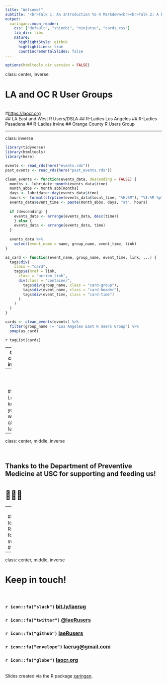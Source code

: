 ```yaml
---
title: "Welcome!"
subtitle: "<br>Talk 1: An Introduction to R Markdown<br><br>Talk 2: A brief introduction to using R for high-performance computing"
output:
  xaringan::moon_reader:
    css: ["default", "shinobi", "ninjutsu", "cards.css"]
    lib_dir: libs
    nature:
      highlightStyle: github
      highlightLines: true
      countIncrementalSlides: false
---
```


```r
options(htmltools.dir.version = FALSE)
```

class: center, inverse

# LA and OC R User Groups
<br>
#[https://laocr.org](https://laocr.org)
<br>
## LA East and West R Users/DSLA
## R-Ladies Los Angeles
## R-Ladies Pasadena
## R-Ladies Irvine
## Orange County R Users Group

---

class: inverse

```r
library(tidyverse)
library(htmltools)
library(here)

events <- read_rds(here("events.rds"))
past_events <- read_rds(here("past_events.rds"))

clean_events <- function(events_data, descending = FALSE) {
  months <- lubridate::month(events_data$time)
  month_abbs <- month.abb[months]
  days <- lubridate::day(events_data$time)
  hours <- format(strptime(events_data$local_time, "%H:%M"), "%I:%M %p")
  events_data$event_time <- paste(month_abbs, days, "at", hours)
  
  if (descending) {
    events_data <- arrange(events_data, desc(time))
    } else {
    events_data <- arrange(events_data, time)
  }
  
  events_data %>% 
    select(event_name = name, group_name, event_time, link)
}

as_card <- function(event_name, group_name, event_time, link, ...) {
  tags$div(
    class = "card",
    tags$a(href = link,
      class = "action_link",
      div(class = "container",
        tags$div(group_name, class = "card-group"),
        tags$div(event_name, class = "card-header"),
        tags$div(event_time, class = "card-time")
      )
    )
  )
}
```

```r
cards <- clean_events(events) %>% 
  filter(group_name != "Los Angeles East R Users Group") %>% 
  pmap(as_card)
```

`r tagList(cards)`

---
class: center, inverse

# Next Month

<br>

## Introduction to Text Mining
## A case study with Shiny

--
<br><br><br>
### Let us know if you want to give a talk!

---
class: center, middle, inverse

<br>

## Thanks to the Department of Preventive Medicine at USC for supporting and feeding us!
# 🍕🍕🍕

--
<br>
## And to Rstudio for the swag!
# 🛑👕🛑

---

class: center, middle, inverse

# Keep in touch! 
<br>

### `r icon::fa("slack")` [bit.ly/laerug](http://bit.ly/laerug)
### `r icon::fa("twitter")` [@laeRusers](https://twitter.com/laeRusers)
### `r icon::fa("github")` [laeRusers](https://github.com/laeRusers/)
### `r icon::fa("envelope")` [laerug@gmail.com](mailto:laerug@gmail.com)
### `r icon::fa("globe")` [laocr.org](https://lacor.org)

<br>
Slides created via the R package [xaringan](https://github.com/yihui/xaringan).